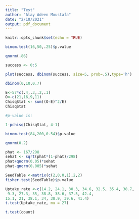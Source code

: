 ```yaml
---
title: "Test"
author: "Alay Adeen Moustafa"
date: "2/10/2021"
output: pdf_document
---
```


```r
knitr::opts_chunk$set(echo = TRUE)
```


```r
binom.test(16,50,.25)$p.value
```


```r
qnorm(.86)
```

```r
success <- 0:5

plot(success, dbinom(success, size=5, prob=.5),type='h')
```

```r
dbinom(0,10,0.7)
```

```r
E<-57*c(.4,.3,.2,.1)
O<-c(21,16,9,11)
ChisqStat <- sum((O-E)^2/E)
ChisqStat

#p-value is:

1-pchisq(ChisqStat, 4-1)
```



```r
binom.test(84,200,0.54)$p.value
```

```r
qnorm(0.2)
```

```r
phat <- 167/298
sehat <- sqrt(phat*(1-phat)/298)
phat+qnorm(0.05)*sehat
phat-qnorm(0.005)*sehat
```

```r
SeedTable <-matrix(c(2,0,0,1),2,2)
fisher.test(SeedTable)$p.value
```

```r
Uptake_rate <-c(14.2, 24.1, 30.3, 34.6, 32.5, 35.4, 38.7, 
 9.3, 27.3, 35, 38.8, 38.6, 37.5, 42.4, 
15.1, 21, 38.1, 34, 38.9, 39.6, 41.4)
t.test(Uptake_rate, mu = 27)
```


```r
t.test(count)
```



